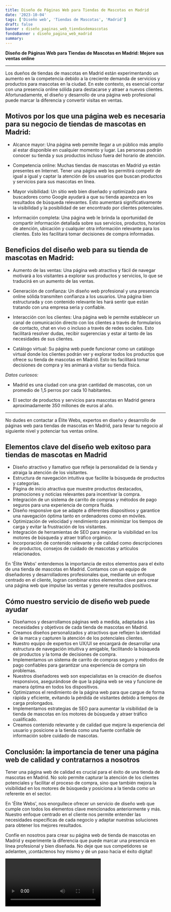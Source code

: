 ```yaml
---
title: Diseño de Páginas Web para Tiendas de Mascotas en Madrid
date: '2023-10-04'
tags: ['Diseño web', 'Tiendas de Mascotas', 'Madrid']
draft: false
banner : diseño_paginas_web_tiendasdemascotas
fondoBanner : diseño_pagina_web_madrid
summary: 
---
```


**Diseño de Páginas Web para Tiendas de Mascotas en Madrid: Mejore sus ventas online**

---

Los dueños de tiendas de mascotas en Madrid están experimentando un aumento en la competencia debido a la creciente demanda de servicios y productos para mascotas en la ciudad. En este contexto, es esencial contar con una presencia online sólida para destacarse y atraer a nuevos clientes. Afortunadamente, el diseño y desarrollo de una página web profesional puede marcar la diferencia y convertir visitas en ventas.

## Motivos por los que una página web es necesaria para su negocio de tiendas de mascotas en Madrid:

- Alcance mayor: Una página web permite llegar a un público más amplio al estar disponible en cualquier momento y lugar. Las personas podrán conocer su tienda y sus productos incluso fuera del horario de atención.

- Competencia online: Muchas tiendas de mascotas en Madrid ya están presentes en Internet. Tener una página web les permitirá competir de igual a igual y captar la atención de los usuarios que buscan productos y servicios para sus mascotas en línea.

- Mayor visibilidad: Un sitio web bien diseñado y optimizado para buscadores como Google ayudará a que su tienda aparezca en los resultados de búsqueda relevantes. Esto aumentará significativamente la visibilidad y la posibilidad de ser encontrado por clientes potenciales.

- Información completa: Una página web le brinda la oportunidad de compartir información detallada sobre sus servicios, productos, horarios de atención, ubicación y cualquier otra información relevante para los clientes. Esto les facilitará tomar decisiones de compra informadas.

## Beneficios del diseño web para su tienda de mascotas en Madrid:

- Aumento de las ventas: Una página web atractiva y fácil de navegar motivará a los visitantes a explorar sus productos y servicios, lo que se traducirá en un aumento de las ventas.

- Generación de confianza: Un diseño web profesional y una presencia online sólida transmiten confianza a los usuarios. Una página bien estructurada y con contenido relevante les hará sentir que están tratando con una empresa seria y confiable.

- Interacción con los clientes: Una página web le permite establecer un canal de comunicación directo con los clientes a través de formularios de contacto, chat en vivo o incluso a través de redes sociales. Esto facilitará resolver dudas, recibir sugerencias y estar al tanto de las necesidades de sus clientes.

- Catálogo virtual: Su página web puede funcionar como un catálogo virtual donde los clientes podrán ver y explorar todos los productos que ofrece su tienda de mascotas en Madrid. Esto les facilitará tomar decisiones de compra y les animará a visitar su tienda física.

*Datos curiosos:*

- Madrid es una ciudad con una gran cantidad de mascotas, con un promedio de 1,5 perros por cada 10 habitantes.

- El sector de productos y servicios para mascotas en Madrid genera aproximadamente 350 millones de euros al año.

---

No dudes en contactar a Élite Webs, expertos en diseño y desarrollo de páginas web para tiendas de mascotas en Madrid, para llevar tu negocio al siguiente nivel y potenciar tus ventas online.

<GifSeo />

<Cta />

## Elementos clave del diseño web exitoso para tiendas de mascotas en Madrid

- Diseño atractivo y llamativo que refleje la personalidad de la tienda y atraiga la atención de los visitantes.
- Estructura de navegación intuitiva que facilite la búsqueda de productos y categorías.
- Página de inicio atractiva que muestre productos destacados, promociones y noticias relevantes para incentivar la compra.
- Integración de un sistema de carrito de compras y métodos de pago seguros para una experiencia de compra fluida.
- Diseño responsive que se adapte a diferentes dispositivos y garantice una navegación óptima tanto en ordenadores como en móviles.
- Optimización de velocidad y rendimiento para minimizar los tiempos de carga y evitar la frustración de los visitantes.
- Integración de herramientas de SEO para mejorar la visibilidad en los motores de búsqueda y atraer tráfico orgánico.
- Incorporación de contenido relevante y de calidad como descripciones de productos, consejos de cuidado de mascotas y artículos relacionados.

En 'Élite Webs' entendemos la importancia de estos elementos para el éxito de una tienda de mascotas en Madrid. Contamos con un equipo de diseñadores y desarrolladores profesionales que, mediante un enfoque centrado en el cliente, logran combinar estos elementos clave para crear una página web que impulse las ventas y genere resultados positivos.

## Cómo nuestro servicio de diseño web puede ayudar

- Diseñamos y desarrollamos páginas web a medida, adaptadas a las necesidades y objetivos de cada tienda de mascotas en Madrid.
- Creamos diseños personalizados y atractivos que reflejen la identidad de la marca y capturen la atención de los potenciales clientes.
- Nuestro equipo de expertos en UX/UI se encargará de desarrollar una estructura de navegación intuitiva y amigable, facilitando la búsqueda de productos y la toma de decisiones de compra.
- Implementamos un sistema de carrito de compras seguro y métodos de pago confiables para garantizar una experiencia de compra sin problemas.
- Nuestros diseñadores web son especialistas en la creación de diseños responsivos, asegurándose de que la página web se vea y funcione de manera óptima en todos los dispositivos.
- Optimizamos el rendimiento de la página web para que cargue de forma rápida y eficiente, evitando la pérdida de visitantes debido a tiempos de carga prolongados.
- Implementamos estrategias de SEO para aumentar la visibilidad de la tienda de mascotas en los motores de búsqueda y atraer tráfico cualificado.
- Creamos contenido relevante y de calidad que mejore la experiencia del usuario y posicione a la tienda como una fuente confiable de información sobre cuidado de mascotas.

## Conclusión: la importancia de tener una página web de calidad y contratarnos a nosotros

Tener una página web de calidad es crucial para el éxito de una tienda de mascotas en Madrid. No solo permite capturar la atención de los clientes potenciales y facilitar el proceso de compra, sino que también mejora la visibilidad en los motores de búsqueda y posiciona a la tienda como un referente en el sector. 

En 'Élite Webs', nos enorgullece ofrecer un servicio de diseño web que cumple con todos los elementos clave mencionados anteriormente y más. Nuestro enfoque centrado en el cliente nos permite entender las necesidades específicas de cada negocio y adaptar nuestras soluciones para obtener los mejores resultados. 

Confíe en nosotros para crear su página web de tienda de mascotas en Madrid y experimente la diferencia que puede marcar una presencia en línea profesional y bien diseñada. No deje que sus competidores se adelanten, ¡contáctenos hoy mismo y dé un paso hacia el éxito digital!

<Video />

<CtaBot job='Tiendas de Mascotas' city='Madrid'/>

<Gmaps query='Madrid+españa+maps' />